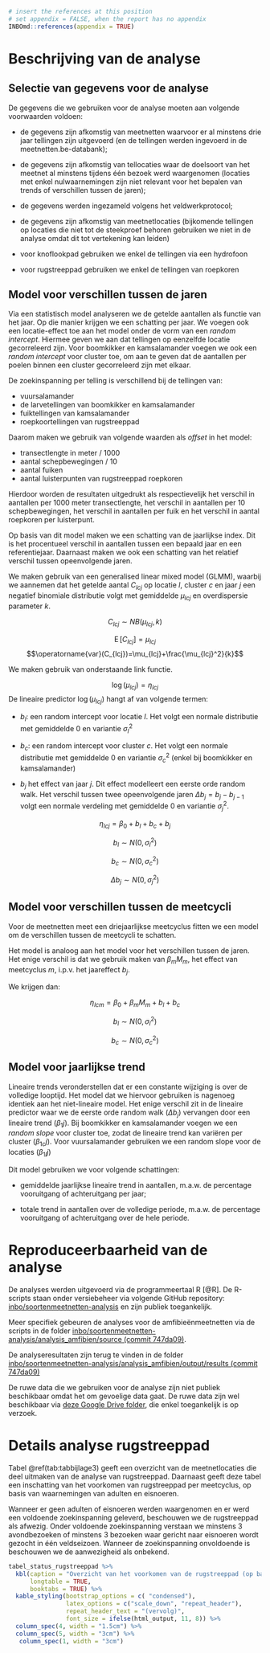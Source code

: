 ```r
# insert the references at this position
# set appendix = FALSE, when the report has no appendix
INBOmd::references(appendix = TRUE)
```

# Beschrijving van de analyse {#bijlage1}

## Selectie van gegevens voor de analyse

De gegevens die we gebruiken voor de analyse moeten aan volgende voorwaarden voldoen:

-   de gegevens zijn afkomstig van meetnetten waarvoor er al minstens drie jaar tellingen zijn uitgevoerd (en de tellingen werden ingevoerd in de meetnetten.be-databank);

-   de gegevens zijn afkomstig van tellocaties waar de doelsoort van het meetnet al minstens tijdens één bezoek werd waargenomen (locaties met enkel nulwaarnemingen zijn niet relevant voor het bepalen van trends of verschillen tussen de jaren);

-   de gegevens werden ingezameld volgens het veldwerkprotocol;

-   de gegevens zijn afkomstig van meetnetlocaties (bijkomende tellingen op locaties die niet tot de steekproef behoren gebruiken we niet in de analyse omdat dit tot vertekening kan leiden)

-   voor knoflookpad gebruiken we enkel de tellingen via een hydrofoon

-   voor rugstreeppad gebruiken we enkel de tellingen van roepkoren

## Model voor verschillen tussen de jaren

Via een statistisch model analyseren we de getelde aantallen als functie van het jaar.
Op die manier krijgen we een schatting per jaar.
We voegen ook een locatie-effect toe aan het model onder de vorm van een *random intercept*.
Hiermee geven we aan dat tellingen op eenzelfde locatie gecorreleerd zijn.
Voor boomkikker en kamsalamander voegen we ook een *random intercept* voor cluster toe, om aan te geven dat de aantallen per poelen binnen een cluster gecorreleerd zijn met elkaar.

De zoekinspanning per telling is verschillend bij de tellingen van:

-   vuursalamander
-   de larvetellingen van boomkikker en kamsalamander
-   fuiktellingen van kamsalamander
-   roepkoortellingen van rugstreeppad

Daarom maken we gebruik van volgende waarden als *offset* in het model:

-   transectlengte in meter / 1000
-   aantal schepbewegingen / 10
-   aantal fuiken
-   aantal luisterpunten van rugstreeppad roepkoren

Hierdoor worden de resultaten uitgedrukt als respectievelijk het verschil in aantallen per 1000 meter transectlengte, het verschil in aantallen per 10 schepbewegingen, het verschil in aantallen per fuik en het verschil in aantal roepkoren per luisterpunt.

Op basis van dit model maken we een schatting van de jaarlijkse index.
Dit is het procentueel verschil in aantallen tussen een bepaald jaar en een referentiejaar.
Daarnaast maken we ook een schatting van het relatief verschil tussen opeenvolgende jaren.

We maken gebruik van een generalised linear mixed model (GLMM), waarbij we aannemen dat het getelde aantal $C_{lcj}$ op locatie $l$, cluster $c$ en jaar $j$ een negatief binomiale distributie volgt met gemiddelde $\mu_{lcj}$ en overdispersie parameter $k$.

$$C_{lcj} \sim {NB}(\mu_{lcj}, k)$$

$$\operatorname{E}[C_{lcj}]=\mu_{lcj}$$ $$\operatorname{var}(C_{lcj})=\mu_{lcj}+\frac{\mu_{lcj}^2}{k}$$

We maken gebruik van onderstaande link functie.

$$\log(\mu_{lcj}) = \eta_{lcj}$$ De lineaire predictor $\log(\mu_{lcj})$ hangt af van volgende termen:

-   $b_{l}$: een random intercept voor locatie $l$.
    Het volgt een normale distributie met gemiddelde 0 en variantie $\sigma_{l}^2$

-   $b_{c}$: een random intercept voor cluster $c$.
    Het volgt een normale distributie met gemiddelde 0 en variantie $\sigma_{c}^2$ (enkel bij boomkikker en kamsalamander)

-   $b_{j}$ het effect van jaar $j$.
    Dit effect modelleert een eerste orde random walk.
    Het verschil tussen twee opeenvolgende jaren $\Delta b_j=b_j - b_{j-1}$ volgt een normale verdeling met gemiddelde 0 en variantie $\sigma_{j}^2$.

$$\eta_{lcj}= \beta_{0} + b_{l} + b_{c} + b_{j}$$

$$b_{l} \sim {N(0,\sigma_{l}^2)} $$

$$b_{c} \sim {N(0,\sigma_{c}^2)} $$

$$\Delta b_j \sim {N(0,\sigma_{j}^2)} $$

## Model voor verschillen tussen de meetcycli

Voor de meetnetten meet een driejaarlijkse meetcyclus fitten we een model om de verschillen tussen de meetcycli te schatten.

Het model is analoog aan het model voor het verschillen tussen de jaren.
Het enige verschil is dat we gebruik maken van $\beta_{m}M_{m}$, het effect van meetcyclus $m$, i.p.v. het jaareffect $b_{j}$.

We krijgen dan:

$$\eta_{lcm}= \beta_{0} + \beta_{m}M_{m} + b_{l} + b_{c}$$

$$b_{l} \sim {N(0,\sigma_{l}^2)} $$

$$b_{c} \sim {N(0,\sigma_{c}^2)} $$

## Model voor jaarlijkse trend

Lineaire trends veronderstellen dat er een constante wijziging is over de volledige looptijd.
Het model dat we hiervoor gebruiken is nagenoeg identiek aan het niet-lineaire model.
Het enige verschil zit in de lineaire predictor waar we de eerste orde random walk ($\Delta b_j$) vervangen door een lineaire trend ($\beta_{1}j$).
Bij boomkikker en kamsalamander voegen we een *random slope* voor cluster toe, zodat de lineaire trend kan variëren per cluster ($\beta_{1c}j$).
Voor vuursalamander gebruiken we een random slope voor de locaties ($\beta_{1l}j$)

Dit model gebruiken we voor volgende schattingen:

-   gemiddelde jaarlijkse lineaire trend in aantallen, m.a.w. de percentage vooruitgang of achteruitgang per jaar;

-   totale trend in aantallen over de volledige periode, m.a.w. de percentage vooruitgang of achteruitgang over de hele periode.

# Reproduceerbaarheid van de analyse {#bijlage2}

De analyses werden uitgevoerd via de programmeertaal R [@R].
De R-scripts staan onder versiebeheer via volgende GitHub repository: [inbo/soortenmeetnetten-analysis](https://github.com/inbo/soortenmeetnetten-analysis) en zijn publiek toegankelijk.

Meer specifiek gebeuren de analyses voor de amfibieënmeetnetten via de scripts in de folder [inbo/soortenmeetnetten-analysis/analysis_amfibien/source (commit 747da09)](https://github.com/inbo/soortenmeetnetten-analysis/tree/747da09e44f4d9d9bbcd6e0a3f784dc9c6f31682/analysis_amfibieen/source).

De analyseresultaten zijn terug te vinden in de folder [inbo/soortenmeetnetten-analysis/analysis_amfibien/output/results (commit 747da09)](https://github.com/inbo/soortenmeetnetten-analysis/tree/747da09e44f4d9d9bbcd6e0a3f784dc9c6f31682/analysis_amfibieen/output/results)

De ruwe data die we gebruiken voor de analyse zijn niet publiek beschikbaar omdat het om gevoelige data gaat.
De ruwe data zijn wel beschikbaar via [deze Google Drive folder](https://drive.google.com/drive/folders/17pNKbLcSZxPd6BjNaGEfhjOQG2iZgC9J), die enkel toegankelijk is op verzoek.

# Details analyse rugstreeppad {#bijlage3}

Tabel \@ref(tab:tabbijlage3) geeft een overzicht van de meetnetlocaties die deel uitmaken van de analyse van rugstreeppad.
Daarnaast geeft deze tabel een inschatting van het voorkomen van rugstreeppad per meetcyclus, op basis van waarnemingen van adulten en eisnoeren.

Wanneer er geen adulten of eisnoeren werden waargenomen en er werd een voldoende zoekinspanning geleverd, beschouwen we de rugstreeppad als afwezig.
Onder voldoende zoekinspanning verstaan we minstens 3 avondbezoeken of minstens 3 bezoeken waar gericht naar eisnoeren wordt gezocht in één veldseizoen.
Wanneer de zoekinspanning onvoldoende is beschouwen we de aanwezigheid als onbekend.

```r
tabel_status_rugstreeppad %>%
  kbl(caption = "Overzicht van het voorkomen van de rugstreeppad (op basis van tellingen van adulten en eisnoeren) per meetnetlocatie en meetcyclus en overzicht van de meetnetlocaties die deel uitmaken van de analyse van de trend van het aantal roepkoren.",
      longtable = TRUE,
      booktabs = TRUE) %>%
  kable_styling(bootstrap_options = c( "condensed"), 
                latex_options = c("scale_down", "repeat_header"),
                repeat_header_text = "(vervolg)",
                font_size = ifelse(html_output, 11, 8)) %>%
  column_spec(4, width = "1.5cm") %>%
  column_spec(5, width = "3cm") %>%
   column_spec(1, width = "3cm")
```
